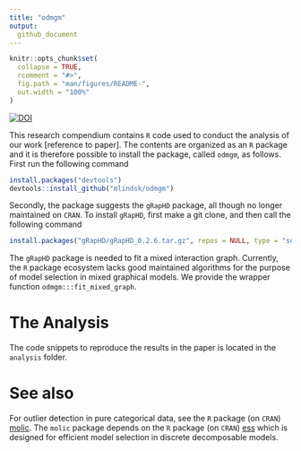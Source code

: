 ```yaml
---
title: "odmgm"
output:
  github_document
---
```


<!-- README.md is generated from README.Rmd. Please edit that file -->

```r
knitr::opts_chunk$set(
  collapse = TRUE,
  rcomment = "#>",
  fig.path = "man/figures/README-",
  out.width = "100%"
)
```


[![DOI](https://zenodo.org/badge/290208715.svg)](https://zenodo.org/badge/latestdoi/290208715)

This research compendium contains `R` code used to conduct the analysis of our work [reference to paper]. The contents are organized as an `R` package and it is therefore possible to install the package, called `odmgm`, as follows. First run the following command

```r
install.packages("devtools")
devtools::install_github("mlindsk/odmgm")
```

Secondly, the package suggests the `gRapHD` package, all though no longer maintained on `CRAN`. To install `gRapHD`, first make a git clone, and then call the following command

```r
install.packages("gRapHD/gRapHD_0.2.6.tar.gz", repos = NULL, type = "source")
```

The `gRapHD` package is needed to fit a mixed interaction graph. Currently, the `R` package ecosystem lacks good maintained algorithms for the purpose of model selection in mixed graphical models. We provide the wrapper function `odmgm:::fit_mixed_graph`.

# The Analysis 
The code snippets to reproduce the results in the paper is located in the `analysis` folder.

# See also
For outlier detection in pure categorical data, see the `R` package (on `CRAN`) [molic](https://github.com/mlindsk/molic). The `molic` package depends on the `R` package (on `CRAN`) [ess](https://github.com/mlindsk/ess) which is designed for efficient model selection in discrete decomposable models.
